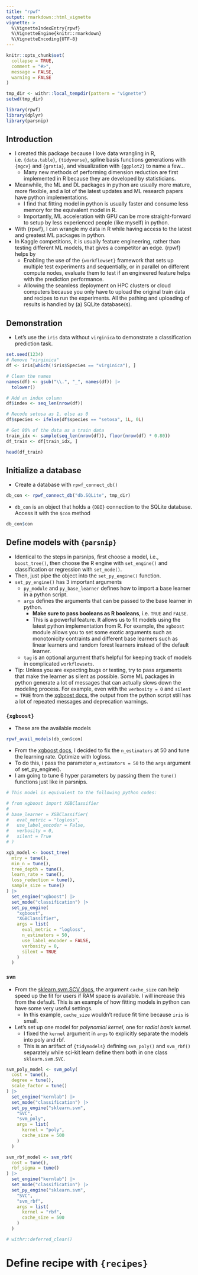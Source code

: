 ```yaml
---
title: "rpwf"
output: rmarkdown::html_vignette
vignette: >
  %\VignetteIndexEntry{rpwf}
  %\VignetteEngine{knitr::rmarkdown}
  %\VignetteEncoding{UTF-8}
---
```


```r
knitr::opts_chunk$set(
  collapse = TRUE,
  comment = "#>",
  message = FALSE,
  warning = FALSE
)
```

```r
tmp_dir <- withr::local_tempdir(pattern = "vignette")
setwd(tmp_dir)
```

```r
library(rpwf)
library(dplyr)
library(parsnip)
```

## Introduction
* I created this package because I love data wrangling in R, i.e. `{data.table}`,
`{tidyverse}`, spline basis functions generations with `{mgcv}` and `{gratia}`, 
and visualization with `{ggplot2}` to name a few...  
  + Many new methods of performing dimension reduction are first implemented
  in R because they are developed by statisticians.  
* Meanwhile, the ML and DL packages in python are usually more mature, more 
flexible, and a lot of the latest updates and ML research papers have python 
implementations.  
  + I find that fitting model in python is usually faster and consume less 
  memory for the equivalent model in R.  
  + Importantly, ML acceleration with GPU can be more straight-forward to setup
  by less experienced people (like myself) in python.  
* With {rpwf}, I can wrangle my data in R while having access to the latest and 
greatest ML packages in python.  
* In Kaggle competitions, it is usually feature engineering, rather than testing
different ML models, that gives a competitor an edge. {rpwf} helps by  
  + Enabling the use of the `{workflowset}` framework that sets up multiple 
  test experiments and sequentially, or in parallel on different compute nodes, 
  evaluate them to test if an engineered feature helps with the prediction
  performance.  
  + Allowing the seamless deployment on HPC clusters or cloud computers because 
  you only have to upload the original train data and recipes to run the 
  experiments. All the pathing and uploading of results is handled by (a) SQLite 
  database(s).  

## Demonstration
* Let's use the `iris` data without `virginica` to demonstrate a classification
prediction task.  

```r
set.seed(1234)
# Remove "virginica"
df <- iris[which(!iris$Species == "virginica"), ]

# Clean the names
names(df) <- gsub("\\.", "_", names(df)) |>
  tolower()

# Add an index column
df$index <- seq_len(nrow(df))

# Recode setosa as 1, else as 0
df$species <- ifelse(df$species == "setosa", 1L, 0L)

# Get 80% of the data as a train data
train_idx <- sample(seq_len(nrow(df)), floor(nrow(df) * 0.80))
df_train <- df[train_idx, ]
```

```r
head(df_train)
```

## Initialize a database
* Create a database with `rpwf_connect_db()`  
```r
db_con <- rpwf_connect_db("db.SQLite", tmp_dir)
```

* `db_con` is an object that holds a `{DBI}` connection to the SQLite database. 
Access it with the `$con` method  
```r
db_con$con
```

## Define models with `{parsnip}`
* Identical to the steps in parsnips, first choose a model, i.e.,
`boost_tree()`, then choose the R engine with `set_engine()` and classification 
or regression with `set_mode()`.  
* Then, just pipe the object into the `set_py_engine()` function.  
* `set_py_engine()` has 3 important arguments  
  + `py_module` and `py_base_learner` defines how to import a base learner in 
  a python script.  
  + `args` defines the arguments that can be passed to the base learner in python.  
    + **Make sure to pass booleans as R booleans**, i.e. `TRUE` and `FALSE`.  
    + This is a powerful feature. It allows us to fit models using the latest 
    python implementation from R. For example, the `xgboost` module allows 
    you to set some exotic arguments such as monotonicity contraints and different
    base learners such as linear learners and random forest learners instead 
    of the default learner.  
  + `tag` is an optional argument that's helpful for keeping track of 
  models in complicated `workflowsets`.  
* Tip: Unless you are expecting bugs or testing, try to pass arguments that
make the learner as silent as possible. Some ML packages in python generate a 
lot of messages that can actually slows down the modeling process. For example, 
even with the `verbosity = 0` and `silent = TRUE` from the [xgboost docs](https://xgboost.readthedocs.io/en/stable/python/python_api.html?highlight=n_trees#module-xgboost.sklearn), 
the output from the python script still has a lot of repeated messages and 
deprecation warnings.  

### `{xgboost}`
* These are the available models
```r
rpwf_avail_models(db_con$con)
```

* From the [xgboost docs](https://xgboost.readthedocs.io/en/stable/python/python_api.html?highlight=n_trees#module-xgboost.sklearn), I decided to fix the `n_estimators`
at 50 and tune the learning rate. Optimize with logloss.  
* To do this, i pass the parameter `n_estimators = 50` to the `args` argument
of set_py_engine().  
* I am going to tune 6 hyper parameters by passing them the `tune()` functions 
just like in parsnips.  

```r
# This model is equivalent to the following python codes:

# from xgboost import XGBClassifier
#
# base_learner = XGBClassifier(
#   eval_metric = "logloss",
#   use_label_encoder = False,
#   verbosity = 0,
#   silent = True
# )

xgb_model <- boost_tree(
  mtry = tune(),
  min_n = tune(),
  tree_depth = tune(),
  learn_rate = tune(),
  loss_reduction = tune(),
  sample_size = tune()
) |>
  set_engine("xgboost") |>
  set_mode("classification") |>
  set_py_engine(
    "xgboost",
    "XGBClassifier",
    args = list(
      eval_metric = "logloss",
      n_estimators = 50,
      use_label_encoder = FALSE,
      verbosity = 0,
      silent = TRUE
    )
  )
```

### `svm`
* From the [sklearn.svm.SCV docs](https://scikit-learn.org/stable/modules/generated/sklearn.svm.SVC.html#sklearn.svm.SVC), the argument `cache_size` can help speed up the fit for users if RAM
space is available. I will increase this from the default. This is an example
of how fitting models in python can have some very useful settings.  
  + In this example, `cache_size` wouldn't reduce fit time because `iris` is 
  small.  
* Let's set up one model for *polynomial kernel*, one for *radial basis kernel*.  
  + I fixed the `kernel` argument in `args` to explicitly separate the models 
  into poly and rbf.  
  + This is an artifact of `{tidymodels}` defining `svm_poly()` and `svm_rbf()` 
  separately while sci-kit learn define them both in one class 
  `sklearn.svm.SVC`.  

```r
svm_poly_model <- svm_poly(
  cost = tune(),
  degree = tune(),
  scale_factor = tune()
) |>
  set_engine("kernlab") |>
  set_mode("classification") |>
  set_py_engine("sklearn.svm",
    "SVC",
    "svm_poly",
    args = list(
      kernel = "poly",
      cache_size = 500
    )
  )

svm_rbf_model <- svm_rbf(
  cost = tune(),
  rbf_sigma = tune()
) |>
  set_engine("kernlab") |>
  set_mode("classification") |>
  set_py_engine("sklearn.svm",
    "SVC",
    "svm_rbf",
    args = list(
      kernel = "rbf",
      cache_size = 500
    )
  )
```

```r
# withr::deferred_clear()
```

# Define recipe with `{recipes}`

